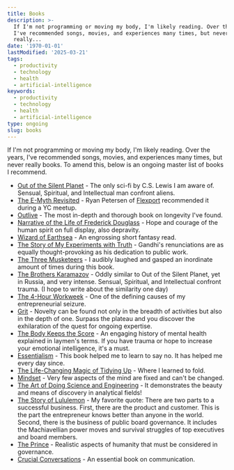 ```yaml
---
title: Books
description: >-
  If I'm not programming or moving my body, I'm likely reading. Over the years,
  I've recommended songs, movies, and experiences many times, but never
  really...
date: '1970-01-01'
lastModified: '2025-03-21'
tags:
  - productivity
  - technology
  - health
  - artificial-intelligence
keywords:
  - productivity
  - technology
  - health
  - artificial-intelligence
type: ongoing
slug: books
---
```


If I'm not programming or moving my body, I'm likely reading.
Over the years, I've recommended songs, movies, and experiences many times, but never really books.
To amend this, below is an ongoing master list of books I recommend.

- [Out of the Silent Planet](https://a.co/d/76qPWCM) - The only sci-fi by C.S. Lewis I am aware of. Sensual, Spiritual, and Intellectual man confront aliens.
- [The E-Myth Revisited](https://a.co/d/g1MwxMz) - Ryan Petersen of [Flexport](https://en.wikipedia.org/wiki/Flexport) recommended it during a YC meetup.
- [Outlive](https://a.co/d/eD1kLf2) - The most in-depth and thorough book on longevity I've found.
- [Narrative of the Life of Frederick Douglass](https://a.co/d/it0c708) - Hope and courage of the human spirit on full display, also depravity.
- [Wizard of Earthsea](https://a.co/d/adQ9dD6) - An engrossing short fantasy read.
- [The Story of My Experiments with Truth](https://a.co/d/2Dpgo5s) - Gandhi's renunciations are as equally thought-provoking as his dedication to public work.
- [The Three Musketeers](https://a.co/d/ez8IuK9) - I audibly laughed and gasped an inordinate amount of times during this book.
- [The Brothers Karamazov](https://a.co/d/a8w0qkT) - Oddly similar to Out of the Silent Planet, yet in Russia, and very intense. Sensual, Spiritual, and Intellectual confront trauma. (I hope to write about the similarity one day)
- [The 4-Hour Workweek](https://a.co/d/h9B7jAd) - One of the defining causes of my entrepreneurial seizure.
- [Grit](https://a.co/d/8Q3cfVP) - Novelty can be found not only in the breadth of activities but also in the depth of one. Surpass the plateau and you discover the exhilaration of the quest for ongoing expertise.
- [The Body Keeps the Score](https://a.co/d/j9GceNu) - An engaging history of mental health explained in laymen's terms. If you have trauma or hope to increase your emotional intelligence, it's a must.
- [Essentialism](https://a.co/d/9elEOd4) - This book helped me to learn to say no. It has helped me every day since.
- [The Life-Changing Magic of Tidying Up](https://a.co/d/1Y5FHZ1) - Where I learned to fold.
- [Mindset](https://a.co/d/8D3HrCO) - Very few aspects of the mind are fixed and can't be changed.
- [The Art of Doing Science and Engineering](https://a.co/d/6JzBfVz) - It demonstrates the beauty and means of discovery in analytical fields!
- [The Story of Lululemon](https://chipwilson.com/book) - My favorite quote: There are two parts to a successful business. First, there are the product and customer. This is the part the entrepreneur knows better than anyone in the world. Second, there is the business of public board governance. It includes the Machiavellian power moves and survival struggles of top executives and board members.
- [The Prince](https://a.co/d/gN2c9fL) - Realistic aspects of humanity that must be considered in governance.
- [Crucial Conversations](https://a.co/d/2bv75p1) - An essential book on communication.

<br />
